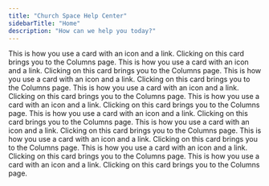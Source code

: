 ```yaml
---
title: "Church Space Help Center"
sidebarTitle: "Home"
description: "How can we help you today?"
---
```


<Columns cols={2}>
  <Card
    title="Get Started"
    href="/getting-started"
    img="/images/get-started.png"
  >
    This is how you use a card with an icon and a link. Clicking on this card
    brings you to the Columns page.
  </Card>
  <Card
    title="Switch from Mailchimp"
    href="/switch/from-mailchimp"
    img="/images/switch.png"
  >
    This is how you use a card with an icon and a link. Clicking on this card
    brings you to the Columns page.
  </Card>
  <Card
    title="Planning Center Integration"
    href="/integrations/pco"
    img="/images/pco.png"
  >
    This is how you use a card with an icon and a link. Clicking on this card
    brings you to the Columns page.
  </Card>
  <Card title="Your Account" href="/account/overview" img="/images/account.png">
    This is how you use a card with an icon and a link. Clicking on this card
    brings you to the Columns page.
  </Card>
  <Card title="Emails" href="/emails/overview" img="/images/email.png">
    This is how you use a card with an icon and a link. Clicking on this card
    brings you to the Columns page.
  </Card>
  <Card title="Links" href="/links/overview" img="/images/links.png">
    This is how you use a card with an icon and a link. Clicking on this card
    brings you to the Columns page.
  </Card>
  <Card
    title="Organization"
    href="/organization/overview"
    img="/images/organization.png"
  >
    This is how you use a card with an icon and a link. Clicking on this card
    brings you to the Columns page.
  </Card>
  <Card title="Billing" href="/billing/overview" img="/images/billing.png">
    This is how you use a card with an icon and a link. Clicking on this card
    brings you to the Columns page.
  </Card>
  <Card title="People" href="/people/overview" img="/images/people.png">
    This is how you use a card with an icon and a link. Clicking on this card
    brings you to the Columns page.
  </Card>
  <Card title="Changelog" href="/changelog" img="/images/changelog.png">
    This is how you use a card with an icon and a link. Clicking on this card
    brings you to the Columns page.
  </Card>
</Columns>
